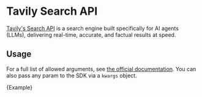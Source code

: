 # Tavily Search API

[Tavily's Search API](https://tavily.com) is a search engine built specifically for AI agents (LLMs), delivering real-time, accurate, and factual results at speed.

## Usage

For a full list of allowed arguments, see [the official documentation](https://app.tavily.com/documentation/api). You can also pass any param to the SDK via a `kwargs` object.


<CodeBlock language="typescript">{Example}</CodeBlock>
